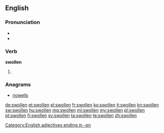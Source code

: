 ==English==

===Pronunciation===
* {{IPA|/ˈswəʊlən/}}
* {{rhymes|əʊlən}}

===Verb===
'''swollen'''

# {{past participle of|swell}}

===Anagrams===
* [[nowells#English|nowells]]

[[Category:English adjectives ending in -en]]

[[de:swollen]]
[[et:swollen]]
[[el:swollen]]
[[fr:swollen]]
[[ko:swollen]]
[[it:swollen]]
[[kn:swollen]]
[[sw:swollen]]
[[hu:swollen]]
[[mg:swollen]]
[[ml:swollen]]
[[my:swollen]]
[[pl:swollen]]
[[pt:swollen]]
[[fi:swollen]]
[[sv:swollen]]
[[ta:swollen]]
[[te:swollen]]
[[zh:swollen]]